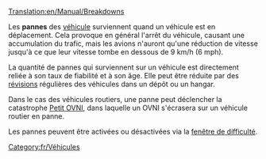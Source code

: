 [[Translation:en/Manual/Breakdowns]]

Les '''pannes''' des [[fr/Manual/Base Set/Vehicles/Véhicules|véhicule]] surviennent quand un véhicule est en déplacement. Cela provoque en général l'arrêt du véhicule, causant une accumulation du trafic, mais les avions n'auront qu'une réduction de vitesse jusqu'à ce que leur vitesse tombe en dessous de 9 km/h (6 mph).

La quantité de pannes qui surviennent sur un véhicule est directement reliée à son taux de fiabilité et à son âge. Elle peut être réduite par des [[fr/Manual/Maintenance|révisions]] régulières des véhicules dans un dépôt ou un hangar.

Dans le cas des véhicules routiers, une panne peut déclencher la catastrophe [[fr/Manual/Catastrophes#Petit OVNI|Petit OVNI]], dans laquelle un OVNI s'écrasera sur un véhicule routier en panne.

Les pannes peuvent être activées ou désactivées via la [[fr/Archive/Manual/Settings/Difficulté|fenêtre de difficulté]].

[[Category:fr/Véhicules]]